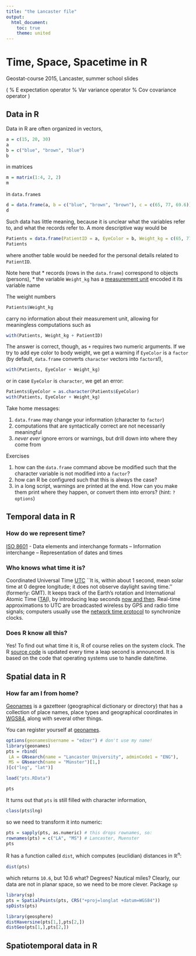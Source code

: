 ```yaml
---
title: "the Lancaster file"
output:
  html_document:
    toc: true
    theme: united
---
```


# Time, Space, Spacetime in R

Geostat-course 2015, Lancaster, summer school slides

\(
\newcommand{\E}{{\rm E}}       % E expectation operator
\newcommand{\Var}{{\rm Var}}   % Var variance operator
\newcommand{\Cov}{{\rm Cov}}   % Cov covariance operator
\newcommand{\Cor}{{\rm Corr}}
\)

## Data in R
Data in R are often organized in vectors,
```r
a = c(15, 20, 30)
a
b = c("blue", "brown", "blue")
b
```
in matrices
```r
m = matrix(1:4, 2, 2)
m
```
in `data.frame`s
```r
d = data.frame(a, b = c("blue", "brown", "brown"), c = c(65, 77, 69.6))
d
```
Such data has little meaning, because it is unclear what the variables
refer to, and what the records refer to. A more descriptive way would be
```r
Patients = data.frame(PatientID = a, EyeColor = b, Weight_kg = c(65, 77, 69.6))
Patients
```
where another table would be needed for the personal details related
to `PatientID`.

Note here that
 * records (rows in the `data.frame`) correspond to objects (persons), 
 * the variable `Weight_kg` has a [measurement unit](http://www.bipm.org/en/measurement-units/ "BIPM") encoded it its variable name

The weight numbers
```r
Patients$Weight_kg
```
carry no information about their measurement unit, allowing for meaningless computations such as
```r
with(Patients, Weight_kg + PatientID)
```
The answer is correct, though, as `+` requires two numeric arguments. If we try to add
eye color to body weight, we get a warning if `EyeColor` is a `factor` (by default,
`data.frame` converts `character` vectors into `factor`s!),
```r
with(Patients, EyeColor + Weight_kg)
```
or in case `EyeColor` is `character`, we get an error:
```r
Patients$EyeColor = as.character(Patients$EyeColor)
with(Patients, EyeColor + Weight_kg)
```
Take home messages:

1. `data.frame` may change your information (character to `factor`)
1. computations that are syntactically correct are not necessarily meaningful
1. *never ever* ignore errors or warnings, but drill down into where they come from

Exercises

1. how can the `data.frame` command above be modified such that
the character variable is not modified into a `factor`?
1. how can R be configured such that this is always the case?
1. in a long script, warnings are printed at the end. How can
you make them print where they happen, or convert them into
errors? (hint: `?options`)

## Temporal data in R

### How do we represent time?
[ISO 8601](https://en.wikipedia.org/wiki/ISO_8601) -
Data elements and interchange formats – Information interchange – Representation of dates and times

### Who knows what time it is? 
Coordinated Universal Time
[UTC](https://en.wikipedia.org/wiki/International_Organization_for_Standardization "UTC")
``It is, within about 1 second, mean solar time at 0 degree
longitude; it does not observe daylight saving time.'' (formerly: GMT). It keeps track of
the Earth's rotation and International Atomic Time ([TAI](https://en.wikipedia.org/wiki/International_Atomic_Time)), by introducing leap seconds [now
and then](https://en.wikipedia.org/wiki/Leap_second).
Real-time approximations to UTC are broadcasted wireless by GPS and
radio time signals; computers usually use the [network time
protocol](https://en.wikipedia.org/wiki/Network_Time_Protocol "NTP")
to synchronize clocks.

### Does R know all this?

Yes! To find out what time it is, R of
course relies on the system clock. The R [source
code](https://stat.ethz.ch/pipermail/r-devel/2015-July/071472.html)
is updated every time a leap second is announced. It is based on
the code that operating systems use to handle date/time.

## Spatial data in R

### How far am I from home?
[Geonames](http://www.geonames.org/) is a gazetteer
(geographical dictionary or directory) that has a collection
of place names, place types and geographical coordinates in
[WGS84](https://en.wikipedia.org/wiki/World_Geodetic_System),
along with several other things.

You can register yourself at [geonames](http://www.geonames.org/login).
```r
options(geonamesUsername = "edzer") # don't use my name!
library(geonames)
pts = rbind(
 LA = GNsearch(name = "Lancaster University", adminCode1 = "ENG"),
 MS = GNsearch(name = "Münster")[1,]
)[c("lng", "lat")]
```
```r
load("pts.RData")
```
```r
pts
```

It turns out that `pts` is still filled with character information, 
```r
class(pts$lng)
```
so we need to transform it into numeric:
```r
pts = sapply(pts, as.numeric) # this drops rownames, so:
rownames(pts) = c("LA", "MS") # Lancaster, Muenster
pts
```
R has a function called `dist`, which computes (euclidian) distances in $\mathbb{R}^n$:
```r
dist(pts)
```
which returns `10.6`, but 10.6 what? Degrees? Nautical miles? Clearly, our data are
not in planar space, so we need to be more clever. Package `sp` 
```r
library(sp)
pts = SpatialPoints(pts, CRS("+proj=longlat +datum=WGS84"))
spDists(pts)
```

```r
library(geosphere)
distHaversine(pts[1,],pts[2,])
distGeo(pts[1,],pts[2,])
```

## Spatiotemporal data in R

